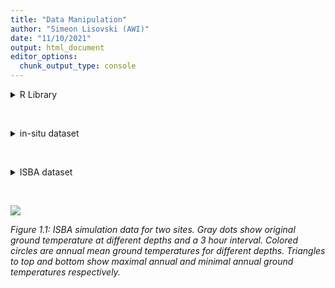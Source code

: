```yaml
---
title: "Data Manipulation"
author: "Simeon Lisovski (AWI)"
date: "11/10/2021"
output: html_document
editor_options: 
  chunk_output_type: console
---
```


<style type="text/css">
.main-container {
  max-width: 1400px;
  margin-left: auto;
  margin-right: auto;
}
</style>

<details>
  <summary>R Library</summary>
  ```r
  library(readxl)
  library(ncdf4)
  library(raster)
  library(tidyverse)
  library(ggforce)
  library(grid)
  library(sf)
  sf::sf_use_s2(FALSE)
  ```
</details><br/> 


<details>
  <summary>in-situ dataset</summary>
  ```r
  v3_mean <- as_tibble(
    read.table("data/cci permafrost GT yearly/v3/20210218_focus_mean_yr_3.csv", sep = ";", dec = ".", header = T)
    ) %>%     
    mutate(Source = if_else(Source%in%c("M. Ulrich", "A. Kholodov", "PANGAEA", "Pangaea", "Wangetal"), "GTN-P", Source)) %>%
    mutate(Source = if_else(Source=="GTN-P", "GTN-P & USGS", if_else(Source=="Nordica", "Nordicana-D", Source))) %>%
    mutate(Source = if_else(Source=="Above", "NASA ABoVE", Source)) %>%
    select(c("cci_ID", "Dataset",  "Name", "Source", "Longitude", "Latitude", "Year", "Depth"), starts_with("X"), 
           -starts_with("X."), -"X") %>% 
    rename_at(vars(starts_with('X')), function(x) paste0("mean_", substring(x, 2, nchar(x)))) %>%
    rename(holeDepth = Depth)
  
  v3_min <- as_tibble(
    read.table("data/cci permafrost GT yearly/v3/20210218_focus_min__yr_3.csv", sep = ";", dec = ".", header = T)
    ) %>%     
    select(c("cci_ID", "Year"), starts_with("X")) %>% 
    rename_at(vars(starts_with('X')), function(x) paste0("min_", substring(x, 2, nchar(x))))
  
  v3_max <- as_tibble(
    read.table("data/cci permafrost GT yearly/v3/20210218_focus_max_yr_3.csv", sep = ";", dec = ".", header = T)
    ) %>%     
    select(c("cci_ID", "Year"), starts_with("X")) %>% 
    rename_at(vars(starts_with('X')), function(x) paste0("max_", substring(x, 2, nchar(x))))
  
  v3Dat <- v3_mean %>% left_join(v3_min, by = c("cci_ID", "Year"), ) %>%
    left_join(v3_max, by = c("cci_ID", "Year")) %>%
    left_join(as.tibble(read.table("data/finalmatchup.txt", header = T, sep = "\t")), by = "Name") %>%
    mutate(Latitude = if_else(is.na(Lat), Latitude, Lat), Longitude = if_else(is.na(Lon), Longitude, Lon)) %>%
    select(-Lon, -Lat) %>%
    mutate_at(vars(starts_with("m")), ~ as.numeric(as.character(.))) %>%
    pivot_longer(col = starts_with(c("m"))) %>% rename(Temperature = value) %>%
    mutate(Type = sub("_.*", "", name), Depth = as.factor(sub(".*_", "", name))) %>% select(-name) %>%
    select(c(cci_ID, Dataset, Name, Source, Longitude, Latitude, Year, holeDepth, Type, Depth, Temperature)) %>%
    filter(!is.na(Longitude), !is.na(Temperature))
  ```
</details><br/> 

<details>
  <summary>ISBA dataset</summary>
  ```r
  ncFile <- nc_open("data/TG_with_assimilation.nc")
  
  crds  <- matrix(c(ncvar_get(ncFile, "lon"), ncvar_get(ncFile, "lat")), ncol = 2, byrow = F)
  depth <- ncvar_get(ncFile, "depth")
  time  <- as.POSIXct("2008-01-01 00:00:00.0", tz = "UTC") + ncvar_get(ncFile, "time")*60*60
  tempA <- ncvar_get(ncFile, "temperature")
  
  nc_close(ncFile)
  
  ## closest site
  sf_sites <- st_as_sf(v3Dat %>% filter(!duplicated(Name)) %>% select(c(cci_ID, Name, Longitude, Latitude)),
                       coords = c("Longitude", "Latitude"), crs = 4326) 
  sf_crds  <- st_as_sfc(lapply(split(crds, 1:nrow(crds)), function(x) st_point(x)), crs = 4326)
  
  dat <- data.frame(Name = v3Dat %>% filter(!duplicated(Name)) %>% pull("Name"), 
                    apply(st_distance(sf_sites, sf_crds)/1000, 2, as.numeric))
  dat$site <- apply(dat[,-1],  1, function(x) which.min(x))
  dat$dist <- apply(dat[,2:5], 1, function(x) x[x[4]])
  sites    <- as_tibble(dat[!is.na(dat$dist),c(1,5:6)]) %>% arrange(site, dist) %>% filter(!duplicated(site))
  
  ## Annual min, mean, max
  out <- as_tibble(data.frame(Site  = rep(rep(sites$Name, each = dim(tempA)[1]), dim(tempA)[3]), 
                              Time  = rep(time, each = dim(tempA)[1]*dim(tempA)[2]),
                              Depth = rep(depth, dim(tempA)[2]*dim(tempA)[3]), Temp = c(tempA))) %>%
          mutate(Temp = Temp - 273.15)
  
  statsTab <- out %>% filter(Site!="Upper river Lotta") %>% 
    mutate(Year = as.numeric(format(Time, "%Y"))) %>%
    group_by(Site, Depth, Year) %>% 
    summarise_at(vars(Temp), list(Min = min, Mean = mean, Max = max)) %>%
    mutate(x = as.POSIXct(glue::glue("{Year}-06-21"))) %>%
    filter(Year<2019)
  
  plt <- lapply((sites %>% pull(Name))[1:2], function(s) {
    
  pl <- ggplot(NULL, aes(x, y)) +
    geom_point(data = out %>% filter(Site==s),
               mapping = aes(x = Time, y = Temp), shape = 16, size = 0.2, alpha = 0.2) +
    geom_point(data = statsTab %>% filter(Site==s),, 
               mapping = aes(x = x, y = Max, fill = as.factor(round(Depth*100,1))), 
               shape = 24, size = 2, show.legend = FALSE) +
    geom_point(data = statsTab %>% filter(Site==s),, 
               mapping = aes(x = x, y = Min, fill = as.factor(round(Depth*100,1))), 
               shape = 25, size = 2, show.legend = FALSE) +
    geom_point(data = statsTab %>% filter(Site==s), 
               mapping = aes(x = x, y = Mean, fill = as.factor(round(Depth*100,1))), 
               shape = 21, size = 2, show.legend = FALSE) +
    ylim(range(out$Temp, na.rm = T)) +
    labs(y = "Temperature", x = "", title = s) +
    theme(text = element_text(size=rel(4))) +
    theme_bw()
  })
  
  png("figures/Figure_1.1.png", width = 23, height = 12, units = "cm", res = 250)
    gridExtra::grid.arrange(plt[[1]], plt[[2]], nrow = 1)
  dev.off()
  ```  
</details><br/> 

![](figures/Figure_1.1.png)

_Figure 1.1: ISBA simulation data for two sites. Gray dots show original ground temperature at different depths and a 3 hour interval. Colored circles are annual mean ground temperatures for different depths. Triangles to top and bottom show maximal annual and minimal annual ground temperatures respectively._

